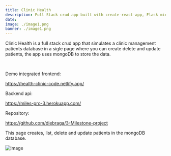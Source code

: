 ```yaml
---
title: Clinic Health 
description: Full Stack crud app built with create-react-app, Flask microservice api, styled componments and mongoDB,  81.7% Typescript,  10.5% Python.
date: 
image: ./image1.png
banner: ./image1.png
---
```


Clinic Health is a full stack crud app that simulates a clinic management patients database in a sigle page where you can create delete and update patients, the app uses mongoDB to store the data.

<br/>

Demo integrated frontend: 

https://health-clinic-code.netlify.app/

Backend api:

https://miles-pro-3.herokuapp.com/

Repository:

https://github.com/diebraga/3-Milestone-project

<Row>
<Col>

This page creates, list, delete and update patients in the mongoDB database.

</Col>

<Col>

![image](./image.png)

</Col>
</Row>